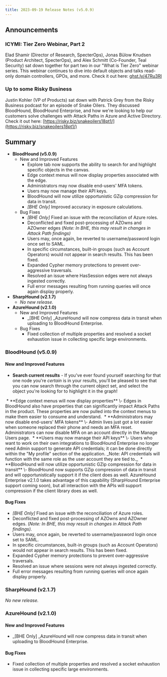 ```yaml
---
title: 2023-09-19 Release Notes (v5.0.9)
---
```


## Announcements

### ICYMI: Tier Zero Webinar, Part 2

Elad Shamir (Director of Research, SpecterOps), Jonas Bülow Knudsen (Product Architect, SpecterOps), and Alex Schmitt (Co-Founder, Teal Security) sat down together for part two in our "What is Tier Zero" webinar series. This webinar continues to dive into default objects and talks read-only domain controllers, GPOs, and more. Check it out here: [ghst.ly/47Ru3RI](https://ghst.ly/47Ru3RI)

### Up to some Risky Business

Justin Kohler (VP of Products) sat down with Patrick Grey from the Risky Business podcast for an episode of Snake Oilers. They discussed BloodHound, BloodHound Enterprise, and how we're looking to help our customers solve challenges with Attack Paths in Azure and Active Directory. Check it out here: [https://risky.biz/snakeoilers18pt1/](https://risky.biz/snakeoilers18pt1/)

## Summary

* **BloodHound (v5.0.9)**
    * New and Improved Features
        * Explore tab now supports the ability to search for and highlight specific objects in the canvas.
        * Edge context menus will now display properties associated with the edge.
        * Administrators may now disable end-users' MFA tokens.
        * Users may now manage their API keys.
        * BloodHound will now utilize opportunistic GZip compression for data in transit.
        * _\[BHE Only\]_ Improved accuracy in exposure calculations.
    * Bug Fixes
        * _\[BHE Only\]_ Fixed an issue with the reconciliation of Azure roles.
        * Deconflicted and fixed post-processing of AZOwns and AZOwner edges (_Note: In BHE, this may result in changes in Attack Path findings)_
        * Users may, once again, be reverted to username/password login once set to SAML.
        * In specific circumstances, built-in groups (such as Account Operators) would not appear in search results. This has been fixed.
        * Expanded Cypher memory protections to prevent over-aggressive traversals.
        * Resolved an issue where HasSession edges were not always ingested correctly.
        * Full error messages resulting from running queries will once again display properly.
* **SharpHound (v2.1.7)**
    * _No new release._
* **AzureHound (v2.1.0)**
    * New and Improved Features
        * _\[BHE Only\] _AzureHound will now compress data in transit when uploading to BloodHound Enterprise.
    * Bug Fixes
        * Fixed collection of multiple properties and resolved a socket exhaustion issue in collecting specific large environments.

### BloodHound (v5.0.9)

#### New and Improved Features

* **Search current results** \- If you've ever found yourself searching for that one node you're _certain_ is in your results, you'll be pleased to see that you can now search through the current object set, and select the object you're looking for to highlight it in the graph! 
<Frame>
  <img src="/hc/images/image-13.png" alt=""/>
</Frame>
* **Edge context menus will now display properties** \- Edges in BloodHound also have properties that can significantly impact Attack Paths in the product. These properties are now pulled into the context menus to make them easier to consume and understand.
<Frame>
  <img src="/hc/images/image-14.png" alt=""/>
</Frame>
* **Administrators may now disable end-users' MFA tokens** \- Admin lives just got a lot easier when someone replaced their phone and needs an MFA reset. Administrators can now disable MFA on an account directly in the Manage Users page.
<Frame>
  <img src="/hc/images/image-15.png" alt=""/>
</Frame>
* **Users may now manage their API keys** \- Users who want to work on their own integrations to BloodHound Enterprise no longer need Admin support to generate API credentials; it can be done directly within the "My profile" section of the application. _Note: API credentials will function with the same role as the user account they are tied to._
<Frame>
  <img src="/hc/images/image-16.png" alt=""/>
</Frame>
* **BloodHound will now utilize opportunistic GZip compression for data in transit** \- BloodHound now supports GZip compression of data in transit and will opportunistically support it if the client does as well. AzureHound Enterprise v2.1.0 takes advantage of this capability (SharpHound Enterprise support coming soon), but all interaction with the APIs will support compression if the client library does as well.

#### Bug Fixes

* _\[BHE Only\]_ Fixed an issue with the reconciliation of Azure roles.
* Deconflicted and fixed post-processing of AZOwns and AZOwner edges. (_Note: In BHE, this may result in changes in Attack Path findings)._
* Users may, once again, be reverted to username/password login once set to SAML.
* In specific circumstances, built-in groups (such as Account Operators) would not appear in search results. This has been fixed.
* Expanded Cypher memory protections to prevent over-aggressive traversals.
* Resolved an issue where sessions were not always ingested correctly.
* Full error messages resulting from running queries will once again display properly.

### SharpHound (v2.1.7)

_No new release._

### AzureHound (v2.1.0)

#### New and Improved Features

* _\[BHE Only\] _AzureHound will now compress data in transit when uploading to BloodHound Enterprise.

#### Bug Fixes

* Fixed collection of multiple properties and resolved a socket exhaustion issue in collecting specific large environments.
